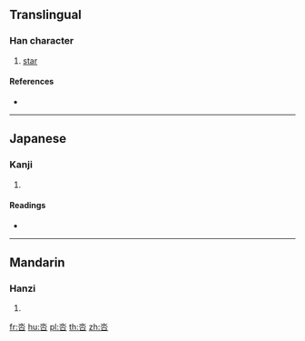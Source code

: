 {{character info/new}}
==Translingual==

===Han character===
{{Han char|rn=30|rad=口|as=04|sn=7|four=12603|canj=ER|ids=⿱水口}}

# [[star]]

====References====
* {{Han ref|kx=0181.160|dkj=03400|dj=0399.130|hdz=10589.010|uh=5447|ud=21575|bh=CAA6|bd=51878}}

----

==Japanese==

===Kanji===
{{ja-kanji|grade=|rs=口04}}

# {{defn|lang=ja|sort=口04}}

====Readings====
* {{ja-readings|on=[[けい]] (kei)|kun=}}

----

==Mandarin==

===Hanzi===
{{cmn-hanzi|pin=[[nà]] ([[na4]]), [[qǐ]] ([[qi3]])|wg=na<sup>4</sup>, ch'i<sup>3</sup>}}

# {{defn|lang=cmn|sort=口04}}

[[fr:呇]]
[[hu:呇]]
[[pl:呇]]
[[th:呇]]
[[zh:呇]]
